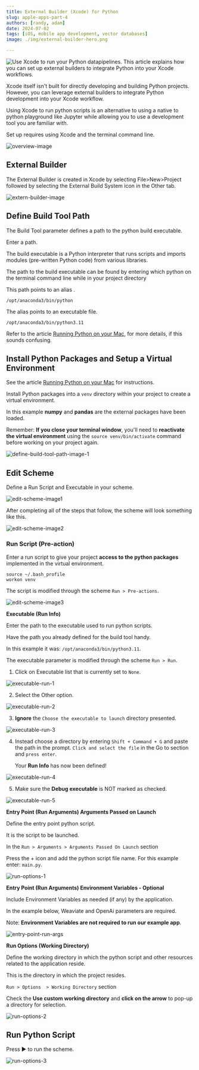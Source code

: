 ```yaml
---
title: External Builder (Xcode) for Python
slug: apple-apps-part-4
authors: [randy, adam]
date: 2024-07-02
tags: [iOS, mobile app development, vector databases]
image: ./img/external-builder-hero.png

---
```

![Use Xcode to run your Python datapipelines. This article explains how you can set up external builders to integrate Python into your Xcode workflows.](./img/external-builder-hero.png)

Xcode itself isn't built for directly developing and building Python projects. However, you can leverage external builders to integrate Python development into your Xcode workflow.

Using Xcode to run python scripts is an alternative to using a native to python playground like Jupyter while allowing you to use a development tool you are familiar with.

Set up requires using Xcode and the terminal command line.

![overview-image](./img/overview-image.png)



## External Builder

The External Builder is created in Xcode by selecting File>New>Project followed by selecting the External Build System icon in the Other tab.

![extern-builder-image](./img/external-builder.png)

## Define Build Tool Path

The Build Tool parameter defines a path to the python build executable.

Enter a path.


<!-- ![define-build-tool-path-image-1](./img/define-build-tool-path-image-1.png) -->




The build executable is a Python interpreter that runs scripts and imports modules (pre-written Python code) from various libraries.

The path to the build executable can be found by entering which python on the terminal command line while in your project directory

<!-- ![define-build-tool-path-image-1](./img/define-build-tool-path-image-2.png) -->


This path points to an alias .

	/opt/anaconda3/bin/python

The alias points to an executable file.

	/opt/anaconda3/bin/python3.11


Refer to the article [Running Python on your Mac](/apple-and-weaviate/apple-apps-part-3), for more details, if this sounds confusing.


## Install Python Packages and Setup a Virtual Environment

See the article [Running Python on your Mac](/apple-and-weaviate/apple-apps-part-3) for instructions.

Install Python packages into a `venv` directory within your project to create a virtual environment.

In this example **numpy** and **pandas** are the external packages have been loaded.

Remember: **If you close your terminal window**, you'll need to **reactivate the virtual environment** using the `source venv/bin/activate` command before working on your project again.


![define-build-tool-path-image-1](./img/define-build-tool-path-image-3.png)


## Edit Scheme

Define a Run Script and Executable in your scheme.

![edit-scheme-image1](./img/edit-scheme-image1.png)

After completing all of the steps that follow, the scheme will look something like this.

![edit-scheme-image2](./img/edit-scheme-image2.png)

### Run Script (Pre-action)

Enter a run script to give your project **access to the python packages** implemented in the virtual environment.

```
source ~/.bash_profile
workon venv
```

The script is modified through the scheme `Run > Pre-actions`.

![edit-scheme-image3](./img/edit-scheme-image3.png)



**Executable (Run Info)**

Enter the path to the executable used to run python scripts.

Have the path you already defined for the build tool handy.

In this example it was: `/opt/anaconda3/bin/python3.11`.

The executable parameter is modified through the scheme `Run > Run`.



1. Click on Executable list that is currently set to `None`.

![executable-run-1](./img/executable-run-1.png)


2. Select the Other option.


![executable-run-2](./img/executable-run-2.png)

3. **Ignore** the `Choose the executable to launch` directory presented.

![executable-run-3](./img/executable-run-3.png)


4. Instead choose a directory by entering `Shift + Command + G` and paste the path in the prompt. `Click and select the file` in the Go to section and `press enter`.

    Your **Run Info** has now been defined!


![executable-run-4](./img/executable-run-4.png)


5. Make sure the **Debug executable** is NOT marked as checked.

![executable-run-5](./img/executable-run-5.png)

**Entry Point (Run Arguments) Arguments Passed on Launch**

Define the entry point python script.

It is the script to be launched.

In the `Run > Arguments > Arguments Passed On Launch` section

Press the + icon and add the python script file name. For this example enter: `main.py`.

![run-options-1](./img/run-options-1.png)

**Entry Point (Run Arguments) Environment Variables - Optional**

Include Environment Variables as needed (if any) by the application.

In the example below, Weaviate and OpenAi parameters are required.

Note: **Environment Variables are not required to run our example app**.

![entry-point-run-args](./img/entry-point-run-args.png)

**Run Options (Working Directory)**

Define the working directory in which the python script and other resources related to the application reside.

This is the directory in which the project resides.

`Run > Options  > Working Directory` section

Check the **Use custom working directory** and **click on the arrow** to pop-up a directory for selection.

![run-options-2](./img/run-options-2.png)

## Run Python Script

Press ▶️ to run the scheme.

![run-options-3](./img/run-options-3.png)



<StayConnected />
